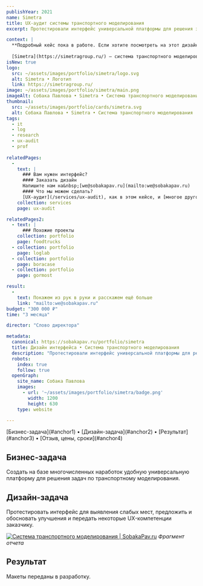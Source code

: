 ```yaml
---
publishYear: 2021
name: Simetra
title: UX-аудит системы транспортного моделирования
excerpt: Протестировали интерфейс универсальной платформы для решения задач по транспортному моделирования, предложили и обосновали улучшения.

context: |
  **Подробный кейс пока в работе. Если хотите посмотреть на этот дизайн в деталях, пишите нам на [we@sobakapav.ru](mailto:we@sobakapav.ru)**
  
  [Simetra](https://simetragroup.ru/) — система транспортного моделирования.
isNew: true
logo:
  src: ~/assets/images/portfolio/simetra/logo.svg
  alt: Simetra • Логотип
  link: https://simetragroup.ru/
image: ~/assets/images/portfolio/simetra/main.png
imageAlt: Собака Павлова • Simetra • Система транспортного моделирования
thumbnail:
  src: ~/assets/images/portfolio/cards/simetra.svg
  alt: Собака Павлова • Simetra • Система транспортного моделирования
tags:
  - it
  - log
  - research
  - ux-audit
  - prof
  
relatedPages:
  -
    text: |
      ### Вам нужен интерфейс?
      #### Заказать дизайн
      Напишите нам на&nbsp;[we@sobakapav.ru](mailto:we@sobakapav.ru) 
      #### Что мы можем сделать?
      [UX-аудит](/services/ux-audit), как в этом кейсе, и [многое другое](/services). 
    collection: services
    page: ux-audit

relatedPages2:
  - text: |
      ### Похожие проекты
    collection: portfolio
    page: foodtrucks
  - collection: portfolio
    page: loglab
  - collection: portfolio
    page: boracase
  - collection: portfolio
    page: gormost

result:
  -
    text: Покажем из рук в руки и расскажем ещё больше
    link: "mailto:we@sobakapav.ru"
budget: "300 000 ₽"
time: "3 месяца"

director: "Слово директора"

metadata:
  canonical: https://sobakapav.ru/portfolio/simetra
  title: Дизайн интерфейса • Система транспортного моделирования
  description: "Протестировали интерфейс универсальной платформы для решения задач по транспортному моделирования, предложили и обосновали улучшения."
  robots:
    index: true
    follow: true
  openGraph:
    site_name: Собака Павлова
    images:
      - url: '~/assets/images/portfolio/simetra/badge.png'
        width: 1200
        height: 630
    type: website

---
```


<TOC>
[Бизнес-задача](#anchor1) • [Дизайн-задача](#anchor2) • [Результат](#anchor3) • [Отзыв, цены, сроки](#anchor4)
</TOC>

## <a name="anchor1" />Бизнес-задача

Создать на базе многочисленных наработок удобную универсальную платформу для решения задач по транспортному моделирования.

## <a name="anchor2" />Дизайн-задача

Протестировать интерфейс для выявления слабых мест, предложить и обосновать улучшения и передать некоторые UX-компетенции заказчику.

<a href="/images/portfolio/simetra/1.png" target="_blank">![Система транспортного моделирования | SobakaPav.ru](~/assets/images/portfolio/simetra/1.png)</a>
_Фрагмент отчета_

## <a name="anchor3" />Результат

Макеты переданы в разработку.

## <a name="anchor4" />

 


